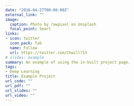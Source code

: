 ```yaml
---
date: "2016-04-27T00:00:00Z"
external_link: ""
image:
  caption: Photo by rawpixel on Unsplash
  focal_point: Smart
links:
- icon: twitter
  icon_pack: fab
  name: Follow
  url: https://twitter.com/Chwill713
# slides: example
summary: An example of using the in-built project page.
tags:
- Deep Learning
title: Example Project
url_code: ""
url_pdf: ""
url_slides: ""
url_video: ""
---
```


